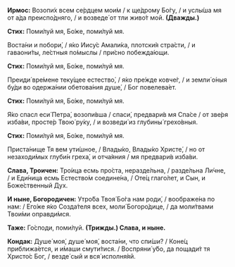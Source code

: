 **Ирмос:** Возопи́х всем се́рдцем мои́м / к ще́дрому Бо́гу, / и услы́ша мя от а́да преиспо́дняго, / и возведе́ от тли живо́т мой. **(Дважды.)**

**Стих:** Поми́луй мя, Бо́же, поми́луй мя.

Воста́ни и побори́, / я́ко Иису́с Амали́ка, плотски́я стра́сти, / и гаваони́ты, ле́стныя по́мыслы / при́сно побежда́ющи.

**Стих:** Поми́луй мя, Бо́же, поми́луй мя.

Преиди́ вре́мене теку́щее естество́, / я́ко пре́жде ковче́г, / и земли́ о́ныя бу́ди во одержа́нии обетова́ния душе́, / Бог повелева́ет.

**Стих:** Поми́луй мя, Бо́же, поми́луй мя.

Я́ко спасл еси́ Петра́, возопи́вша / спаси́, предвари́в мя Спа́се / от зве́ря изба́ви, просте́р Твою́ ру́ку, / и возведи́ из глубины́ грехо́вныя.

**Стих:** Поми́луй мя, Бо́же, поми́луй мя.

Приста́нище Тя вем ути́шное, / Влады́ко, Влады́ко Христе́, / но от незаходи́мых глуби́н греха́, и отча́яния / мя предвари́в изба́ви.

**Слава, Троичен:** Тро́ица есмь про́ста, неразде́льна, / разде́льна Ли́чне, / и Еди́ница есмь Естество́м соедине́на, / Оте́ц глаго́лет, и Сын, и Боже́ственный Дух.

**И ныне, Богородичен:** Утро́ба Твоя́ Бо́га нам роди́, / воображе́на по нам: / Его́же я́ко Созда́теля всех, моли́ Богоро́дице, / да моли́твами Твои́ми оправди́мся.

**Таже:** Го́споди, поми́луй. **(Трижды.) Слава, и ныне.**

**Кондак:** Душе́ моя́, душе́ моя́, воста́ни, что спи́ши? / Коне́ц приближа́ется, и и́маши смути́тися. / Воспряни́ у́бо, да пощади́т тя Христо́с Бог, / везде́ сый и вся́ исполня́яй.
